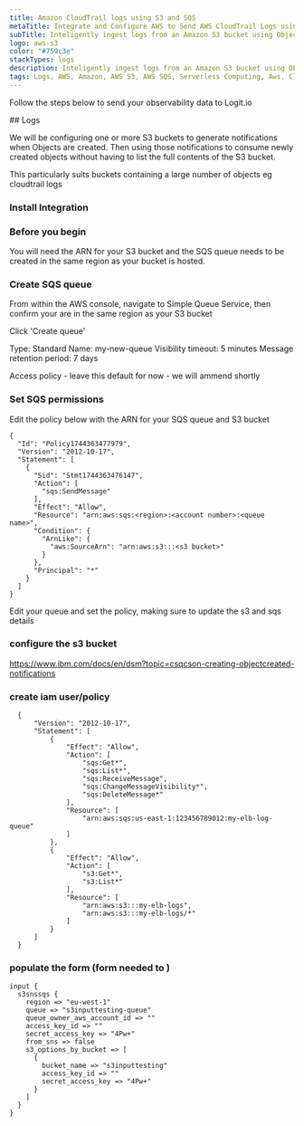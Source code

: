 ```yaml
---
title: Amazon CloudTrail logs using S3 and SQS
metaTitle: Integrate and Configure AWS to Send AWS CloudTrail Logs using S3 and SQS
subTitle: Inteligently ingest logs from an Amazon S3 bucket using ObjectCreated notifications to your Stack 
logo: aws-s3
color: "#759c3e"
stackTypes: logs
description: Inteligently ingest logs from an Amazon S3 bucket using ObjectCreated notifications to your Stack using the instructions below and begin analysing your data with ELK
tags: Logs, AWS, Amazon, AWS S3, AWS SQS, Serverless Computing, Aws, CloudTrail
---
```


Follow the steps below to send your observability data to Logit.io

<Steps>
  ## Logs
  
  We will be configuring one or more S3 buckets to generate notifications when Objects are created.
  Then using those notifications to consume newly created objects without having to list the full contents of the S3 bucket.
  
  This particularly suits buckets containing a large number of objects eg cloudtrail logs
  
  ### Install Integration

  <InstallIntegration/>
  
  ### Before you begin
  
  You will need the ARN for your S3 bucket and the SQS queue needs to be created in the same region as your bucket is hosted.
  
  ### Create SQS queue
  
  From within the AWS console, navigate to Simple Queue Service, then confirm your are in the same region as your S3 bucket
  
  Click 'Create queue'
  
  Type: Standard
  Name: my-new-queue
  Visibility timeout: 5 minutes 
  Message retention period: 7 days
  
  Access policy - leave this default for now - we will ammend shortly
  
  ### Set SQS permissions
  
  Edit the policy below with the ARN for your SQS queue and S3 bucket
  
  ```
  {
    "Id": "Policy1744363477979",
    "Version": "2012-10-17",
    "Statement": [
      {
        "Sid": "Stmt1744363476147",
        "Action": [
          "sqs:SendMessage"
        ],
        "Effect": "Allow",
        "Resource": "arn:aws:sqs:<region>:<account number>:<queue name>",
        "Condition": {
          "ArnLike": {
            "aws:SourceArn": "arn:aws:s3:::<s3 bucket>"
          }
        },
        "Principal": "*"
      }
    ]
  }
  ```
  
  Edit your queue and set the policy, making sure to update the s3 and sqs details


  ### configure the s3 bucket
  https://www.ibm.com/docs/en/dsm?topic=csqcson-creating-objectcreated-notifications

  ### create iam user/policy

  ```
    {
        "Version": "2012-10-17",
        "Statement": [
            {
                "Effect": "Allow",
                "Action": [
                    "sqs:Get*",
                    "sqs:List*",
                    "sqs:ReceiveMessage",
                    "sqs:ChangeMessageVisibility*",
                    "sqs:DeleteMessage*"
                ],
                "Resource": [
                    "arn:aws:sqs:us-east-1:123456789012:my-elb-log-queue"
                ]
            },
            {
                "Effect": "Allow",
                "Action": [
                    "s3:Get*",
                    "s3:List*"
                ],
                "Resource": [
                    "arn:aws:s3:::my-elb-logs",
                    "arn:aws:s3:::my-elb-logs/*"
                ]
            }
        ]
    }
  ```

  ### populate the form (form needed to )

  ```
  input {
    s3snssqs {
      region => "eu-west-1"
      queue => "s3inputtesting-queue"
      queue_owner_aws_account_id => ""
      access_key_id => ""
      secret_access_key => "4Pw+"
      from_sns => false
      s3_options_by_bucket => [
        {
          bucket_name => "s3inputtesting"
          access_key_id => ""
          secret_access_key => "4Pw+"
        }
      ]
    }
  }
  ```
</Steps>

